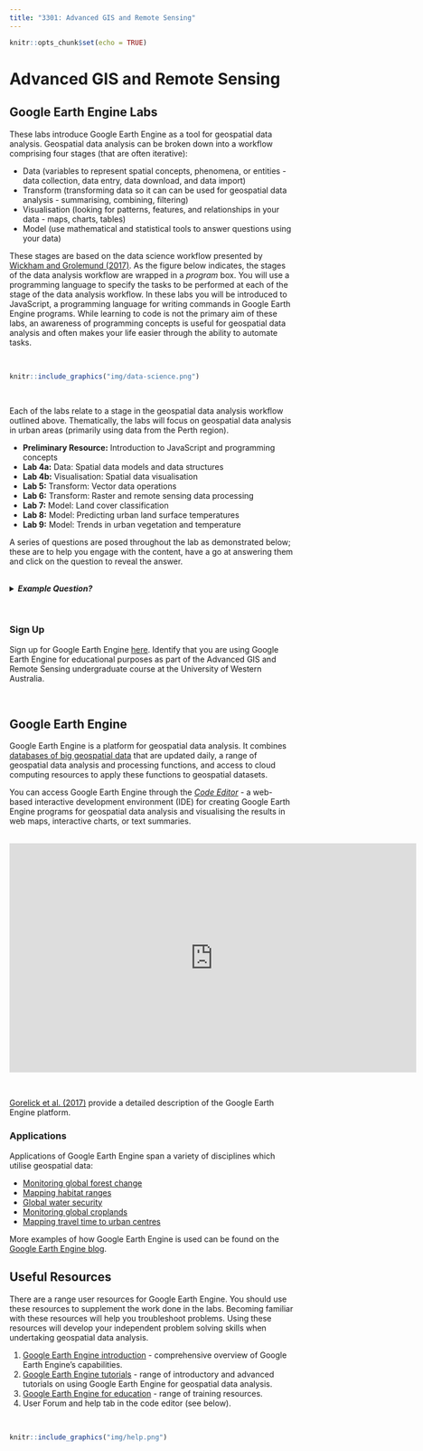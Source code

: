 ```yaml
---
title: "3301: Advanced GIS and Remote Sensing"
---
```


```r
knitr::opts_chunk$set(echo = TRUE)
```

# Advanced GIS and Remote Sensing {.unnumbered}

## Google Earth Engine Labs 

These labs introduce Google Earth Engine as a tool for geospatial data analysis. Geospatial data analysis can be broken down into a workflow comprising four stages (that are often iterative):

* Data (variables to represent spatial concepts, phenomena, or entities - data collection, data entry, data download, and data import)
* Transform (transforming data so it can can be used for geospatial data analysis - summarising, combining, filtering)
* Visualisation (looking for patterns, features, and relationships in your data - maps, charts, tables)
* Model (use mathematical and statistical tools to answer questions using your data)

These stages are based on the data science workflow presented by <a href="https://r4ds.had.co.nz" target="_blank">Wickham and Grolemund (2017)</a>. As the figure below indicates, the stages of the data analysis workflow are wrapped in a *program* box. You will use a programming language to specify the tasks to be performed at each of the stage of the data analysis workflow. In these labs you will be introduced to JavaScript, a programming language for writing commands in Google Earth Engine programs. While learning to code is not the primary aim of these labs, an awareness of programming concepts is useful for geospatial data analysis and often makes your life easier through the ability to automate tasks. 

<br>

```r
knitr::include_graphics("img/data-science.png")

```

<br>

Each of the labs relate to a stage in the geospatial data analysis workflow outlined above. Thematically, the labs will focus on geospatial data analysis in urban areas (primarily using data from the Perth region).  

* **Preliminary Resource:** Introduction to JavaScript and programming concepts
* **Lab 4a:** Data: Spatial data models and data structures
* **Lab 4b:** Visualisation: Spatial data visualisation
* **Lab 5:** Transform: Vector data operations
* **Lab 6:** Transform: Raster and remote sensing data processing
* **Lab 7:** Model: Land cover classification
* **Lab 8:** Model: Predicting urban land surface temperatures
* **Lab 9:** Model: Trends in urban vegetation and temperature

A series of questions are posed throughout the lab as demonstrated below; these are to help you engage with the content, have a go at answering them and click on the question to reveal the answer. 

<br>
<details>
  <summary><b>*Example Question?*</b></summary>
  <p><br>Answer.</p>
</details>
<br>

### Sign Up

Sign up for Google Earth Engine <a href="https://signup.earthengine.google.com/#!/" target="_blank">here</a>. Identify that you are using Google Earth Engine for educational purposes as part of the Advanced GIS and Remote Sensing undergraduate course at the University of Western Australia.

<br>

## Google Earth Engine

Google Earth Engine is a platform for geospatial data analysis. It combines <a href="https://developers.google.com/earth-engine/datasets/" target="_blank">databases of big geospatial data</a> that are updated daily, a range of geospatial data analysis and processing functions, and access to cloud computing resources to apply these functions to geospatial datasets. 

You can access Google Earth Engine through the <a href="https://code.earthengine.google.com" target="_blank"><em>Code Editor</em></a> - a web-based interactive development environment (IDE) for creating Google Earth Engine programs for geospatial data analysis and visualising the results in web maps, interactive charts, or text summaries.

<br>
<center>

<iframe width="720" height="405" src="https://www.youtube.com/embed/gKGOeTFHnKY" frameborder="0" allow="autoplay; encrypted-media" allowfullscreen></iframe>

</center>
<br>

<a href="https://www.sciencedirect.com/science/article/pii/S0034425717302900" target="_blank">Gorelick et al. (2017)</a> provide a detailed description of the Google Earth Engine platform.

### Applications

Applications of Google Earth Engine span a variety of disciplines which utilise geospatial data:

* <a href="https://earthenginepartners.appspot.com/science-2013-global-forest" target="_blank">Monitoring global forest change</a>
* <a href="http://species.mol.org/species/map/Perdix_dauurica" target="_blank">Mapping habitat ranges</a>
* <a href="https://blog.google/around-the-globe/google-europe/nature-water-unveiling-most-detailed-view-water-earth/" target="_blank">Global water security</a>
* <a href="http://www.g-feed.com/2015/05/introducing-scym.html" target="_blank">Monitoring global croplands</a>
* <a href="https://medium.com/google-earth/mapping-global-travel-time-to-urban-resources-448c1d7919d2" target="_blank">Mapping travel time to urban centres</a>

More examples of how Google Earth Engine is used can be found on the <a href="https://medium.com/google-earth/tagged/earth-engine" target="_blank">Google Earth Engine blog</a>.

## Useful Resources

There are a range user resources for Google Earth Engine. You should use these resources to supplement the work done in the labs. Becoming familiar with these resources will help you troubleshoot problems. Using these resources will develop your independent problem solving skills when undertaking geospatial data analysis. 

1. <a href="https://developers.google.com/earth-engine/" target="_blank">Google Earth Engine introduction</a> - comprehensive overview of Google Earth Engine's capabilities. 
2. <a href="https://developers.google.com/earth-engine/tutorials" target="_blank">Google Earth Engine tutorials</a> - range of introductory and advanced tutorials on using Google Earth Engine for geospatial data analysis.
3. <a href="https://developers.google.com/earth-engine/edu" target="_blank">Google Earth Engine for education</a> - range of training resources. 
4. User Forum and help tab in the code editor (see below).

<br>

```r
knitr::include_graphics("img/help.png")

```

<br>
